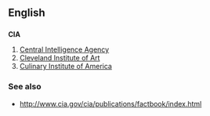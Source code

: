 ==English==

==={{Abbreviation}}===
{{wikipedia}}
'''CIA'''
# [[Central Intelligence Agency]]
# [[Cleveland Institute of Art]]
# [[Culinary Institute of America]]

===See also===
*http://www.cia.gov/cia/publications/factbook/index.html